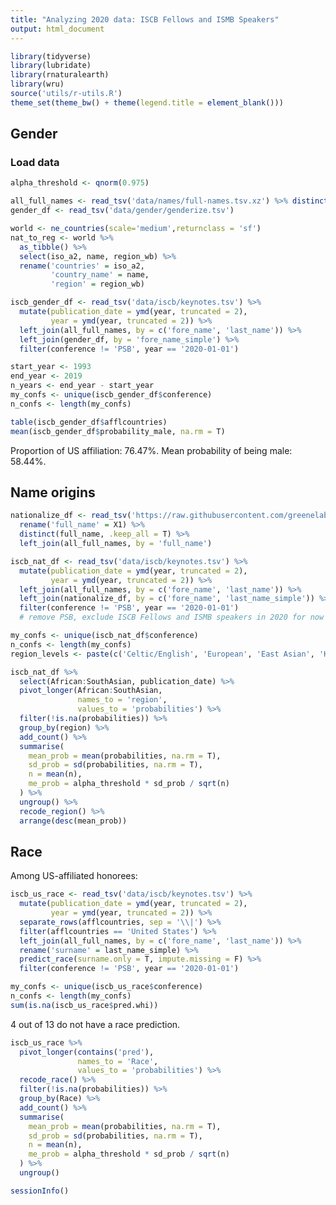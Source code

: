 ```yaml
---
title: "Analyzing 2020 data: ISCB Fellows and ISMB Speakers"
output: html_document
---
```


```r
library(tidyverse)
library(lubridate)
library(rnaturalearth)
library(wru)
source('utils/r-utils.R')
theme_set(theme_bw() + theme(legend.title = element_blank()))
```

## Gender

### Load data

```r
alpha_threshold <- qnorm(0.975)

all_full_names <- read_tsv('data/names/full-names.tsv.xz') %>% distinct()
gender_df <- read_tsv('data/gender/genderize.tsv')

world <- ne_countries(scale='medium',returnclass = 'sf') 
nat_to_reg <- world %>% 
  as_tibble() %>% 
  select(iso_a2, name, region_wb) %>% 
  rename('countries' = iso_a2,
         'country_name' = name,
         'region' = region_wb)

iscb_gender_df <- read_tsv('data/iscb/keynotes.tsv') %>%
  mutate(publication_date = ymd(year, truncated = 2),
         year = ymd(year, truncated = 2)) %>% 
  left_join(all_full_names, by = c('fore_name', 'last_name')) %>% 
  left_join(gender_df, by = 'fore_name_simple') %>% 
  filter(conference != 'PSB', year == '2020-01-01') 

start_year <- 1993
end_year <- 2019
n_years <- end_year - start_year
my_confs <- unique(iscb_gender_df$conference)
n_confs <- length(my_confs)

```


```r
table(iscb_gender_df$afflcountries)
mean(iscb_gender_df$probability_male, na.rm = T)
```

Proportion of US affiliation: 76.47\%.
Mean probability of being male: 58.44\%.

## Name origins

```r
nationalize_df <- read_tsv('https://raw.githubusercontent.com/greenelab/wiki-nationality-estimate/7c22d0a5f661ce5aeb785215095deda40973ff17/data/NamePrism_results_authors.tsv') %>%
  rename('full_name' = X1) %>%
  distinct(full_name, .keep_all = T) %>%
  left_join(all_full_names, by = 'full_name')

iscb_nat_df <- read_tsv('data/iscb/keynotes.tsv') %>%
  mutate(publication_date = ymd(year, truncated = 2),
         year = ymd(year, truncated = 2)) %>%
  left_join(all_full_names, by = c('fore_name', 'last_name')) %>%
  left_join(nationalize_df, by = c('fore_name', 'last_name_simple')) %>% 
  filter(conference != 'PSB', year == '2020-01-01') 
  # remove PSB, exclude ISCB Fellows and ISMB speakers in 2020 for now

my_confs <- unique(iscb_nat_df$conference)
n_confs <- length(my_confs)
region_levels <- paste(c('Celtic/English', 'European', 'East Asian', 'Hispanic', 'South Asian', 'Arabic', 'Hebrew', 'African', 'Nordic', 'Greek'), 'names')
```


```r
iscb_nat_df %>%
  select(African:SouthAsian, publication_date) %>%
  pivot_longer(African:SouthAsian,
               names_to = 'region',
               values_to = 'probabilities') %>%
  filter(!is.na(probabilities)) %>% 
  group_by(region) %>%
  add_count() %>%
  summarise(
    mean_prob = mean(probabilities, na.rm = T),
    sd_prob = sd(probabilities, na.rm = T),
    n = mean(n),
    me_prob = alpha_threshold * sd_prob / sqrt(n)
  ) %>%
  ungroup() %>%
  recode_region() %>% 
  arrange(desc(mean_prob))
```

## Race
Among US-affiliated honorees:

```r
iscb_us_race <- read_tsv('data/iscb/keynotes.tsv') %>%
  mutate(publication_date = ymd(year, truncated = 2),
         year = ymd(year, truncated = 2)) %>% 
  separate_rows(afflcountries, sep = '\\|') %>% 
  filter(afflcountries == 'United States') %>%
  left_join(all_full_names, by = c('fore_name', 'last_name')) %>%
  rename('surname' = last_name_simple) %>%
  predict_race(surname.only = T, impute.missing = F) %>% 
  filter(conference != 'PSB', year == '2020-01-01') 

my_confs <- unique(iscb_us_race$conference)
n_confs <- length(my_confs)
sum(is.na(iscb_us_race$pred.whi))
```

4 out of 13 do not have a race prediction.


```r
iscb_us_race %>%
  pivot_longer(contains('pred'),
               names_to = 'Race',
               values_to = 'probabilities') %>%
  recode_race() %>%
  filter(!is.na(probabilities)) %>% 
  group_by(Race) %>%
  add_count() %>%
  summarise(
    mean_prob = mean(probabilities, na.rm = T),
    sd_prob = sd(probabilities, na.rm = T),
    n = mean(n),
    me_prob = alpha_threshold * sd_prob / sqrt(n)
  ) %>%
  ungroup() 
```


```r
sessionInfo()
```

